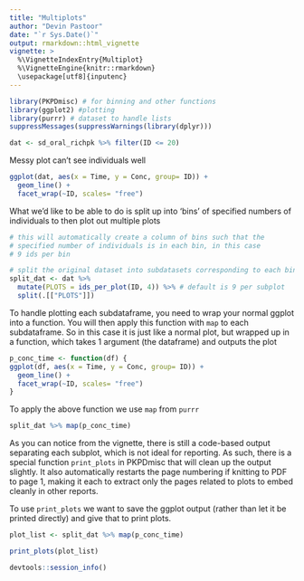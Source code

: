 ---
title: "Multiplots"
author: "Devin Pastoor"
date: "`r Sys.Date()`"
output: rmarkdown::html_vignette
vignette: >
  %\VignetteIndexEntry{Multiplot}
  %\VignetteEngine{knitr::rmarkdown}
  \usepackage[utf8]{inputenc}
---


```{r}
library(PKPDmisc) # for binning and other functions
library(ggplot2) #plotting
library(purrr) # dataset to handle lists
suppressMessages(suppressWarnings(library(dplyr)))
```


```{r}
dat <- sd_oral_richpk %>% filter(ID <= 20)
```

Messy plot can't see individuals well

```{r}
ggplot(dat, aes(x = Time, y = Conc, group= ID)) + 
  geom_line() +
  facet_wrap(~ID, scales= "free")
```

What we'd like to be able to do is split up into 'bins' of specified numbers of individuals to then plot out multiple plots

```{r}
# this will automatically create a column of bins such that the
# specified number of individuals is in each bin, in this case
# 9 ids per bin

# split the original dataset into subdatasets corresponding to each bin (list of dataframes)
split_dat <- dat %>% 
  mutate(PLOTS = ids_per_plot(ID, 4)) %>% # default is 9 per subplot
  split(.[["PLOTS"]])
```

To handle plotting each subdataframe, you need to wrap your normal ggplot into a function.
You will then apply this function with `map` to each subdataframe. 
So in this case it is just like a normal plot, but wrapped up in a function, which takes 1 argument (the dataframe) and outputs the plot

```{r}
p_conc_time <- function(df) {
ggplot(df, aes(x = Time, y = Conc, group= ID)) + 
  geom_line() +
  facet_wrap(~ID, scales= "free")
}
```


To apply the above function we use `map` from `purrr`

```{r}
split_dat %>% map(p_conc_time) 
```


As you can notice from the vignette, there is still a code-based output separating each subplot, which is
not ideal for reporting. As such, there is a special function `print_plots` in PKPDmisc
that will clean up the output slightly. It also automatically restarts the page numbering if knitting to PDF
to page 1, making it each to extract only the pages related to plots to embed cleanly in other reports.

To use `print_plots` we want to save the ggplot output (rather than let it be printed directly) and 
give that to print plots.

```{r}
plot_list <- split_dat %>% map(p_conc_time) 
```

```{r}
print_plots(plot_list)
```


```{r}
devtools::session_info()
```
